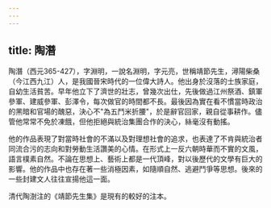 ```yaml
---
---
---
```

title: 陶潛
---



陶潛（西元365-427），字淵明，一說名淵明，字元亮，世稱靖節先生，潯陽柴桑（今江西九江）人，是我國晉宋時代的一位偉大詩人。他出身於沒落的士族家庭，自幼生活貧苦。早年他立下了濟世的壯志，曾幾次出仕，先後做過江州祭酒、鎮軍參軍、建威參軍、彭澤令，每次做官的時間都不長。最後因為實在看不慣當時政治的黑暗和官場的醜惡，決心不"為五鬥米折腰"，於是辭官回家，親自從事耕作。儘管他常常不免於凍餓，但他拒絕與統治集團合作的決心，絲毫沒有動搖。

他的作品表現了對當時社會的不滿以及對理想社會的追求，也表達了不肯與統治者同流合污的志向和對勞動生活讚美的心情。在形式上一反六朝時華而不實的文風，語言樸素自然。不論在思想上、藝術上都是一代頂峰，對以後歷代的文學有巨大的影響。他的作品中也存在著一些消極因素，如隨順自然、逃避鬥爭等思想。後來的一些封建文人往往宣揚他這一面。

清代陶澍注的《靖節先生集》是現有的較好的注本。
